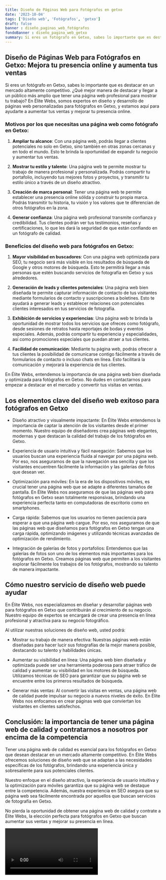 ```yaml
---
title: Diseño de Páginas Web para Fotógrafos en getxo
date: '2023-10-04'
tags: ['Diseño web', 'Fotógrafos', 'getxo']
draft: false
banner : diseño_paginas_web_fotógrafos
fondoBanner : diseño_pagina_web_getxo
summary: Si eres un fotógrafo en Getxo, sabes lo importante que es destacar en un mercado altamente competitivo. ¿Qué mejor manera de destacar y llegar a un público más amplio que tener una página web profesional para mostrar tu trabajo? En Élite Webs, somos expertos en diseño y desarrollo de páginas web personalizadas para fotógrafos en Getxo, y estamos aquí para ayudarte a aumentar tus ventas y mejorar tu presencia online.
---
```


## Diseño de Páginas Web para Fotógrafos en Getxo: Mejora tu presencia online y aumenta tus ventas

Si eres un fotógrafo en Getxo, sabes lo importante que es destacar en un mercado altamente competitivo. ¿Qué mejor manera de destacar y llegar a un público más amplio que tener una página web profesional para mostrar tu trabajo? En Élite Webs, somos expertos en diseño y desarrollo de páginas web personalizadas para fotógrafos en Getxo, y estamos aquí para ayudarte a aumentar tus ventas y mejorar tu presencia online.

### Motivos por los que necesitas una página web como fotógrafo en Getxo:

1. **Ampliar tu alcance**: Con una página web, podrás llegar a clientes potenciales no solo en Getxo, sino también en otras zonas cercanas y en todo el mundo. Esto te brinda la oportunidad de expandir tu negocio y aumentar tus ventas.

2. **Mostrar tu estilo y talento**: Una página web te permite mostrar tu trabajo de manera profesional y personalizada. Podrás compartir tu portafolio, incluyendo tus mejores fotos y proyectos, y transmitir tu estilo único a través de un diseño atractivo.

3. **Creación de marca personal**: Tener una página web te permite establecer una presencia online sólida y construir tu propia marca. Podrás transmitir tu historia, tu visión y los valores que te diferencian de otros fotógrafos en la zona.

4. **Generar confianza**: Una página web profesional transmite confianza y credibilidad. Tus clientes podrán ver tus testimonios, reseñas y certificaciones, lo que les dará la seguridad de que están confiando en un fotógrafo de calidad.

### Beneficios del diseño web para fotógrafos en Getxo:

1. **Mayor visibilidad en buscadores**: Con una página web optimizada para SEO, tu negocio será más visible en los resultados de búsqueda de Google y otros motores de búsqueda. Esto te permitirá llegar a más personas que estén buscando servicios de fotografía en Getxo y sus alrededores.

2. **Generación de leads y clientes potenciales**: Una página web bien diseñada te permite capturar información de contacto de tus visitantes mediante formularios de contacto y suscripciones a boletines. Esto te ayudará a generar leads y establecer relaciones con potenciales clientes interesados en tus servicios de fotografía.

3. **Exhibición de servicios y experiencias**: Una página web te brinda la oportunidad de mostrar todos los servicios que ofreces como fotógrafo, desde sesiones de retratos hasta reportajes de bodas y eventos especiales. Además, podrás compartir tu experiencia y especialidades, así como promociones especiales que puedan atraer a tus clientes.

4. **Facilidad de comunicación**: Mediante tu página web, podrás ofrecer a tus clientes la posibilidad de comunicarse contigo fácilmente a través de formularios de contacto o incluso chats en línea. Esto facilitará la comunicación y mejorará la experiencia de tus clientes.

En Élite Webs, entendemos la importancia de una página web bien diseñada y optimizada para fotógrafos en Getxo. No dudes en contactarnos para empezar a destacar en el mercado y convertir tus visitas en ventas.

<GifSeo />

<Cta />

## Los elementos clave del diseño web exitoso para fotógrafos en Getxo

- Diseño atractivo y visualmente impactante: En Élite Webs entendemos la importancia de captar la atención de los visitantes desde el primer momento. Nuestro equipo de diseñadores crea páginas web elegantes, modernas y que destacan la calidad del trabajo de los fotógrafos en Getxo.

- Experiencia de usuario intuitiva y fácil navegación: Sabemos que los usuarios buscan una experiencia fluida al navegar por una página web. Por eso, nos aseguramos de que la navegación sea sencilla y que los visitantes encuentren fácilmente la información y las galerías de fotos que desean ver.

- Optimización para móviles: En la era de los dispositivos móviles, es crucial tener una página web que se adapte a diferentes tamaños de pantalla. En Élite Webs nos aseguramos de que las páginas web para fotógrafos en Getxo sean totalmente responsivas, brindando una experiencia perfecta tanto en computadoras de escritorio como en smartphones.

- Carga rápida: Sabemos que los usuarios no tienen paciencia para esperar a que una página web cargue. Por eso, nos aseguramos de que las páginas web que diseñamos para fotógrafos en Getxo tengan una carga rápida, optimizando imágenes y utilizando técnicas avanzadas de optimización de rendimiento.

- Integración de galerías de fotos y portafolios: Entendemos que las galerías de fotos son uno de los elementos más importantes para los fotógrafos en Getxo. Creamos páginas web que permiten a los visitantes explorar fácilmente los trabajos de los fotógrafos, mostrando su talento de manera impactante.

## Cómo nuestro servicio de diseño web puede ayudar

En Élite Webs, nos especializamos en diseñar y desarrollar páginas web para fotógrafos en Getxo que contribuirán al crecimiento de su negocio. Nuestro equipo de expertos se encargará de crear una presencia en línea profesional y atractiva para su negocio fotográfico.

Al utilizar nuestras soluciones de diseño web, usted podrá:

- Mostrar su trabajo de manera efectiva: Nuestras páginas web están diseñadas para hacer lucir sus fotografías de la mejor manera posible, destacando su talento y habilidades únicas.

- Aumentar su visibilidad en línea: Una página web bien diseñada y optimizada puede ser una herramienta poderosa para atraer tráfico de calidad y aumentar su visibilidad en los motores de búsqueda. Utilizamos técnicas de SEO para garantizar que su página web se encuentre entre los primeros resultados de búsqueda.

- Generar más ventas: Al convertir las visitas en ventas, una página web de calidad puede impulsar su negocio a nuevos niveles de éxito. En Élite Webs nos enfocamos en crear páginas web que conviertan los visitantes en clientes satisfechos.

## Conclusión: la importancia de tener una página web de calidad y contratarnos a nosotros por encima de la competencia

Tener una página web de calidad es esencial para los fotógrafos en Getxo que desean destacar en un mercado altamente competitivo. En Élite Webs ofrecemos soluciones de diseño web que se adaptan a las necesidades específicas de los fotógrafos, brindando una experiencia única y sobresaliente para sus potenciales clientes.

Nuestro enfoque en el diseño atractivo, la experiencia de usuario intuitiva y la optimización para móviles garantiza que su página web se destaque entre la competencia. Además, nuestra experiencia en SEO asegura que su página web sea fácilmente encontrada por aquellos que buscan servicios de fotografía en Getxo.

No pierda la oportunidad de obtener una página web de calidad y contrate a Élite Webs, la elección perfecta para fotógrafos en Getxo que buscan aumentar sus ventas y mejorar su presencia en línea.

<Video />

<CtaBot job='Fotógrafos' city='getxo'/>

<Gmaps query='getxo+españa+maps' />